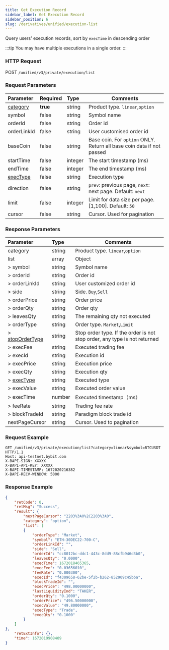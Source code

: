 ```yaml
---
title: Get Execution Record
sidebar_label: Get Execution Record
sidebar_position: 6
slug: /derivatives/unified/execution-list
---
```


Query users' execution records, sort by `execTime` in descending order

:::tip
You may have multiple executions in a single order.
:::

### HTTP Request
POST `/unified/v3/private/execution/list`

### Request Parameters
| Parameter | Required | Type | Comments|
|:----- |:-------|:-----|------ |
|[category](../enum#category) |**true** |string |Product type. `linear`,`option` |
|symbol |false |string |Symbol name |
|orderId |false |string |Order id |
|orderLinkId |false |string |User customised order id |
|baseCoin |false |string |Base coin. For `option` ONLY. Return all base coin data if not passed|
|startTime |false |integer |The start timestamp (ms)|
|endTime |false |integer |The end timestamp (ms)|
|[execType](../enum#exectype) |false |string |Execution type|
|direction |false |string |`prev`: previous page, `next`: next page. Default: `next`|
|limit |false |integer |Limit for data size per page. [1,100]. Default: `50`|
|cursor |false |string |Cursor. Used for pagination|

### Response Parameters
| Parameter | Type | Comments|
|:----- |:-----|------ |
| category | string  | Product type. `linear`,`option`|
| list | array | Object |
|> symbol |string   |Symbol name |
|> orderId |string |Order id |
|> orderLinkId |string |User customized order id |
|> side |string |Side. `Buy`,`Sell` |
|> orderPrice |string |Order price |
|> orderQty |string |Order qty |
|> leavesQty |string |The remaining qty not executed |
|> orderType |string |Order type. `Market`,`Limit` |
|> [stopOrderType](../enum#stopordertype) |string |Stop order type. If the order is not stop order, any type is not returned |
|> execFee |string   |Executed trading fee |
|> execId |string |Execution id |
|> execPrice |string |Execution price |
|> execQty |string |Execution qty |
|> [execType](../enum#exectype) |string |Executed type|
|> execValue |string |Executed order value |
|> execTime |number |Executed timestamp（ms） |
|> feeRate |string |Trading fee rate |
|> blockTradeId |string |Paradigm block trade id|
|nextPageCursor |string |Cursor. Used to pagination|

### Request Example

<Tabs>
<TabItem value="console" label="Console">

```http
GET /unified/v3/private/execution/list?category=linear&symbol=BTCUSDT HTTP/1.1
Host: api-testnet.bybit.com
X-BAPI-SIGN: XXXXX
X-BAPI-API-KEY: XXXXX
X-BAPI-TIMESTAMP: 1672020216382
X-BAPI-RECV-WINDOW: 5000
```

</TabItem>
</Tabs>

### Response Example

<Tabs>

<TabItem value="js option" label="option">

```json
{
    "retCode": 0,
    "retMsg": "Success",
    "result": {
        "nextPageCursor": "2203%3A0%2C2203%3A0",
        "category": "option",
        "list": [
        {
            "orderType": "Market",
            "symbol": "ETH-30DEC22-700-C",
            "orderLinkId": "",
            "side": "Sell",
            "orderId": "cc8012bc-ddc1-443c-8dd9-88cfb946d3b0",
            "leavesQty": "0.0000",
            "execTime": 1672018465365,
            "execFee": "0.03656010",
            "feeRate": "0.000300",
            "execId": "f4309658-62be-5f2b-b262-852909c45bba",
            "blockTradeId": "",
            "execPrice": "498.00000000",
            "lastLiquidityInd": "TAKER",
            "orderQty": "0.1000",
            "orderPrice": "496.50000000",
            "execValue": "49.80000000",
            "execType": "Trade",
            "execQty": "0.1000"
        }
    ]
},
    "retExtInfo": {},
    "time": 1672019908409
}
```
</TabItem>
</Tabs>